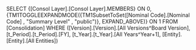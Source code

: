 SELECT {[Consol Layer].[Consol Layer].MEMBERS} ON 0, {TM1TOGGLEEXPANDMODE({TM1SubsetToSet([Nominal Code].[Nominal Code] , "Summary Level" , "public")}, EXPAND_ABOVE)} ON 1 FROM [Consolidation] WHERE ([Version].[Version].[All Versions^Board Version], [t_Period].[t_Period].[FY], [t_Year].[t_Year].[All Years^Year+1], [Entity].[Entity].[All Entities])
